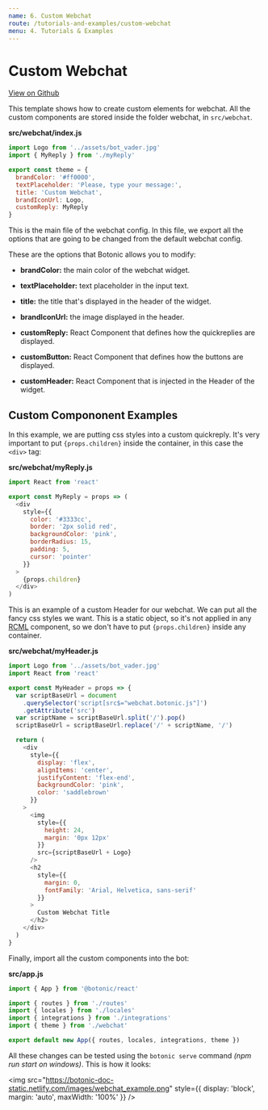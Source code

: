 ```yaml
---
name: 6. Custom Webchat
route: /tutorials-and-examples/custom-webchat
menu: 4. Tutorials & Examples
---
```



# **Custom Webchat**

[View on Github](https://github.com/hubtype/botonic/tree/master/packages/botonic-cli/templates/custom_webchat)

This template shows how to create custom elements for webchat. All the custom components are stored inside the folder webchat, in `src/webchat`.

**src/webchat/index.js**

```javascript
import Logo from '../assets/bot_vader.jpg'
import { MyReply } from './myReply'

export const theme = {
  brandColor: '#ff0000',
  textPlaceholder: 'Please, type your message:',
  title: 'Custom Webchat',
  brandIconUrl: Logo,
  customReply: MyReply
}
```

This is the main file of the webchat config. In this file, we export all the options that are going to be changed from the default webchat config.

These are the options that Botonic allows you to modify:

- **brandColor:** the main color of the webchat widget.

* **textPlaceholder:** text placeholder in the input text.

- **title:** the title that's displayed in the header of the widget.

* **brandIconUrl:** the image displayed in the header. 

- **customReply:** React Component that defines how the quickreplies are displayed.

* **customButton:** React Component that defines how the buttons are displayed.

- **customHeader:** React Component that is injected in the Header of the widget.


## Custom Compononent Examples

In this example, we are putting css styles into a custom quickreply.
It's very important to put `{props.children}` inside the container, in this case the `<div>` tag:

**src/webchat/myReply.js**

```javascript
import React from 'react'

export const MyReply = props => (
  <div
    style={{
      color: '#3333cc',
      border: '2px solid red',
      backgroundColor: 'pink',
      borderRadius: 15,
      padding: 5,
      cursor: 'pointer'
    }}
  >
    {props.children}
  </div>
)
```
This is an example of a custom Header for our webchat. We can put all the fancy css styles we want.
This is a static object, so it's not applied in any [RCML](/main-concepts/rich-conversational-markup-language) component, so we don't have to put `{props.children}` inside any container.


**src/webchat/myHeader.js**

```javascript
import Logo from '../assets/bot_vader.jpg'
import React from 'react'

export const MyHeader = props => {
  var scriptBaseUrl = document
    .querySelector('script[src$="webchat.botonic.js"]')
    .getAttribute('src')
  var scriptName = scriptBaseUrl.split('/').pop()
  scriptBaseUrl = scriptBaseUrl.replace('/' + scriptName, '/')

  return (
    <div
      style={{
        display: 'flex',
        alignItems: 'center',
        justifyContent: 'flex-end',
        backgroundColor: 'pink',
        color: 'saddlebrown'
      }}
    >
      <img
        style={{
          height: 24,
          margin: '0px 12px'
        }}
        src={scriptBaseUrl + Logo}
      />
      <h2
        style={{
          margin: 0,
          fontFamily: 'Arial, Helvetica, sans-serif'
        }}
      >
        Custom Webchat Title
      </h2>
    </div>
  )
}
```


Finally, import all the custom components into the bot:

**src/app.js**

```javascript
import { App } from '@botonic/react'

import { routes } from './routes'
import { locales } from './locales'
import { integrations } from './integrations'
import { theme } from './webchat'

export default new App({ routes, locales, integrations, theme })
```

All these changes can be tested using the `botonic serve` command *(npm run start on windows)*. This is how it looks:

<img
  src="https://botonic-doc-static.netlify.com/images/webchat_example.png"
  style={{ display: 'block', margin: 'auto', maxWidth: '100%' }}
/>
<NextButton title="Testing Your Components" href="/tutorials-and-examples/testing-your-components" />

<PrevButton title="Interactive Examples" href="/tutorials-and-examples/interactive-examples" />

